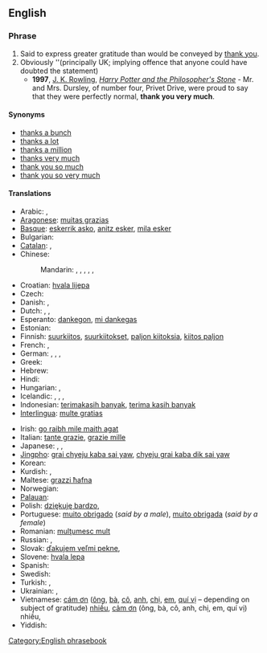 {{also|thankyouverymuch}}
==English==

===Phrase===
{{infl|en|phrase|head=[[thank you]] [[very]] [[much]]}}

# Said to express greater gratitude than would be conveyed by [[thank you]].
# Obviously ''(principally UK; implying offence that anyone could have doubted the statement)
#* '''1997''', [[w:J. K. Rowling|J. K. Rowling]], ''[[w:Harry Potter and the Philosopher's Stone|Harry Potter and the Philosopher's Stone]]'' - Mr. and Mrs. Dursley, of number four, Privet Drive, were proud to say that they were perfectly normal, '''thank you very much'''.

====Synonyms====
* [[thanks a bunch]]
* [[thanks a lot]]
* [[thanks a million]]
* [[thanks very much]]
* [[thank you so much]]
* [[thank you so very much]]

====Translations====
{{trans-top|greater gratitude than thank you}}
* Arabic: {{t|ar|شكرا جزيلا|alt=شكراً جزيلاً!|tr=shúkran jaziilan!}}, {{t|ar|ألف شكر|alt=ألف شكر!|tr='alf shukr!}}
* [[Aragonese]]: [[muitas grazias]]
* [[Basque]]: [[eskerrik asko]], [[anitz esker]], [[mila esker]]
* Bulgarian: {{t|bg|благодаря много|tr=blagodarjá mnógo}}
* [[Catalan]]: {{t|ca|moltes gràcies}}, {{t|ca|moltes mercès}}
* Chinese:
*: Mandarin: {{t|cmn|非常感謝|alt=非常感謝!|sc=Hani}}, {{t|cmn|非常感谢|alt=非常感谢!|tr=fēicháng gǎnxiè!|sc=Hani}}, {{t-|cmn|多謝|alt=多謝!|sc=Hani}}, {{t-|cmn|多谢|alt=多谢!|tr=duōxiè!|sc=Hani}}, {{t|cmn|衷心感謝|sc=Hani}}, {{t|cmn|衷心感谢|tr=zhōngxīn gǎnxiè|sc=Hani}}
* Croatian: [[hvala lijepa]]
* Czech: {{t|cs|děkuji mnohokrát}}
* Danish: {{t-|da|mange tak}}, {{t-|da|tusind tak}}
* Dutch: {{qualifier|formal}} {{t|nl|dank u wel}}, {{qualifier|informal}} {{t|nl|dank je wel}}, {{t|nl|vriendelijk bedankt}}
* Esperanto: [[dankegon]], [[mi dankegas]]
* Estonian: {{t|et|tänan väga}}
* Finnish: [[suurkiitos]], [[suurkiitokset]], [[paljon kiitoksia]], [[kiitos paljon]]
* French: {{t-|fr|merci beaucoup}}, {{t-|fr|merci mille fois}}
* German: {{t-|de|danke schön}}, {{t|de|danke sehr}}, {{t-|de|vielen Dank}}, {{t|de|danke vielmals}}
* Greek: {{t-|el|ευχαριστώ πολύ}}
* Hebrew: {{t-|he|תודה רבה|tr=todá rabá}}
* Hindi: {{t|hi|बहुत बहुत धन्यवाद|tr=bahut bahut dhan'yavād|sc=Deva}}
* Hungarian: {{t-|hu|köszönöm szépen}},  {{t-|hu|nagyon szépen köszönöm}}
* Icelandic: {{t|is|þakka þér fyrir}}, {{t|is|þakka þér kærlega fyrir}}, {{t|is|takk fyrir}},  {{t|is|kærar þakkir|f|p}}
* Indonesian: [[terimakasih banyak]], [[terima kasih banyak]]
* [[Interlingua]]: [[multe gratias]]
{{trans-mid}}
* Irish: [[go raibh mile maith agat]]
* Italian: [[tante grazie]], [[grazie mille]] <!--[sic]-->
* Japanese: {{t|ja|どうもありがとうございます|tr=dōmo arigatō gozaimasu}}, {{t|ja|どうもありがとうございました|tr=dōmo arigatō gozaimashita}}, {{t|ja|どうもすみませんでした|tr=dōmo sumimasen deshita}}
* [[Jingpho]]: [[grai chyeju kaba sai yaw]], [[chyeju grai kaba dik sai yaw]]
* Korean: {{t|ko|감사드립니다|tr=gamsateurimnida|sc=Hang}}
* Kurdish: {{t|ku|زۆر سوپاس|tr=zor sopas|sc=ku-Arab}}, {{t|ku|زۆر مه‌منوون|tr=sor mamnun|sc=ku-Arab}}
* Maltese: [[grazzi ħafna]]
* Norwegian: {{t-|no|mange takk}}
* [[Palauan]]: {{tø|pau|meral ma sulang|xs=Palauan}}
* Polish: [[dziękuję bardzo]], {{t|pl|dziękuję bardzo}}
* Portuguese: [[muito obrigado]] (''said by a male''), [[muito obrigada]] (''said by a female'')
* Romanian: [[mulţumesc mult]]
* Russian: {{t-|ru|большое спасибо|alt=большое спасибо!|tr=bol'šóje spasíbo!}}, {{t|ru|благодарю|alt=благодарю!|tr=blagodarjú!}}
* Slovak: [[ďakujem veľmi pekne]], {{t|sk|díky moc}}
* Slovene: [[hvala lepa]]
* Spanish: {{t-|es|muchas gracias}}
* Swedish: {{t|sv|tack så mycket}}
* Turkish: {{t-|tr|çok teşekkürler}}, {{t-|tr|çok teşekkür ederim}}
* Ukrainian: {{t|uk|велике спасибі|alt=велике спасибі!|tr=velýke spasýbi!|xs=Ukrainian}},  {{t|uk|щиро дякую|tr=ščýro djákuju|xs=Ukrainian}}
* Vietnamese: [[cám ơn]] ([[ông]], [[bà#Vietnamese|bà]], [[cô#Vietnamese|cô]], [[anh#Vietnamese|anh]], [[chị]], [[em#Vietnamese|em]], [[quí vị]] – depending on subject of gratitude) [[nhiều]], [[cảm ơn]] (ông, bà, cô, anh, chị, em, quí vị) nhiều, {{t|vi|cám ơn rất nhiều|xs=Vietnamese}}
* Yiddish: {{t-|yi|אַ שיינעם דאַנק|tr=a sheynem dank|xs=Yiddish}}
{{trans-bottom}}

[[Category:English phrasebook]]